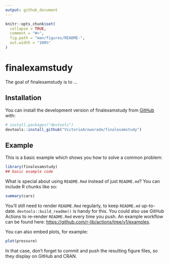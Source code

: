 ```yaml
---
output: github_document
---
```


<!-- README.md is generated from README.Rmd. Please edit that file -->

```r
knitr::opts_chunk$set(
  collapse = TRUE,
  comment = "#>",
  fig.path = "man/figures/README-",
  out.width = "100%"
)
```

# finalexamstudy

<!-- badges: start -->
<!-- badges: end -->

The goal of finalexamstudy is to ...

## Installation

You can install the development version of finalexamstudy from [GitHub](https://github.com/) with:

``` r
# install.packages("devtools")
devtools::install_github("VictoriaAroworade/finalexamstudy")
```

## Example

This is a basic example which shows you how to solve a common problem:

```r
library(finalexamstudy)
## basic example code
```

What is special about using `README.Rmd` instead of just `README.md`? You can include R chunks like so:

```r
summary(cars)
```

You'll still need to render `README.Rmd` regularly, to keep `README.md` up-to-date. `devtools::build_readme()` is handy for this. You could also use GitHub Actions to re-render `README.Rmd` every time you push. An example workflow can be found here: <https://github.com/r-lib/actions/tree/v1/examples>.

You can also embed plots, for example:

```r
plot(pressure)
```

In that case, don't forget to commit and push the resulting figure files, so they display on GitHub and CRAN.

